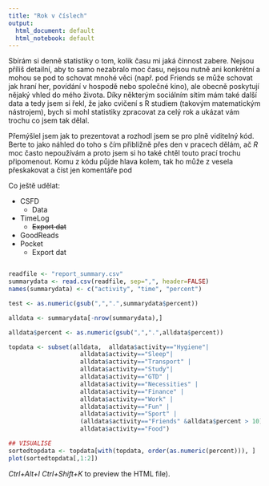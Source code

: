 ```yaml
---
title: "Rok v číslech"
output:
  html_document: default
  html_notebook: default
---
```


Sbírám si denně statistiky o tom, kolik času mi jaká činnost zabere. Nejsou příliš detailní, aby to samo nezabralo moc času, nejsou nutně ani konkrétní a mohou se pod to schovat mnohé věci (např. pod Friends se může schovat jak hraní her, povídání v hospodě nebo společné kino), ale obecně poskytují nějaký vhled do mého života. Díky některým sociálním sítím mám také další data a tedy jsem si řekl, že jako cvičení s R studiem (takovým matematickým nástrojem), bych si mohl statistiky zpracovat za celý rok a ukázat vám trochu co jsem tak dělal. 

Přemýšlel jsem jak to prezentovat a rozhodl jsem se pro plně viditelný kód. Berte to jako náhled do toho s čím přibližně přes den v pracech dělám, ač *R* moc často nepoužívám a proto jsem si ho také chtěl touto prací trochu připomenout. Komu z kódu půjde hlava kolem, tak ho může z vesela přeskakovat a číst jen komentáře pod 

Co ještě udělat:

  * CSFD
    * Data
  * TimeLog
    * ~~Export dat~~
  * GoodReads
  * Pocket
    * Export dat
    

```r

```

```r
readfile <- "report_summary.csv"
summarydata <- read.csv(readfile, sep=",", header=FALSE)
names(summarydata) <- c("activity", "time", "percent")

test <- as.numeric(gsub(",",".",summarydata$percent))

alldata <- summarydata[-nrow(summarydata),]

alldata$percent <- as.numeric(gsub(",",".",alldata$percent))

topdata <- subset(alldata,  alldata$activity=="Hygiene"|
                    alldata$activity=="Sleep"|
                    alldata$activity=="Transport" |        
                    alldata$activity=="Study"|
                    alldata$activity=="GTD" |
                    alldata$activity=="Necessities" |
                    alldata$activity=="Finance" |
                    alldata$activity=="Work" |
                    alldata$activity=="Fun" |
                    alldata$activity=="Sport" |
                    (alldata$activity=="Friends" &alldata$percent > 10)|
                    alldata$activity=="Food")

## VISUALISE
sortedtopdata <- topdata[with(topdata, order(as.numeric(percent))), ]
plot(sortedtopdata[,1:2])
```

*Ctrl+Alt+I*
 *Ctrl+Shift+K* to preview the HTML file).
